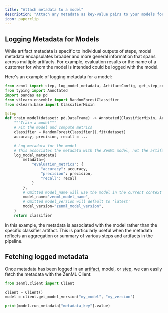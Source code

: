 ```yaml
---
title: "Attach metadata to a model"
description: "Attach any metadata as key-value pairs to your models for future reference and auditability."
icon: paperclip
---
```


## Logging Metadata for Models

While artifact metadata is specific to individual outputs of steps, model metadata encapsulates broader and more general information that spans across multiple artifacts. For example, evaluation results or the name of a customer for whom the model is intended could be logged with the model.

Here's an example of logging metadata for a model:

```py
from zenml import step, log_model_metadata, ArtifactConfig, get_step_context
from typing import Annotated
import pandas as pd
from sklearn.ensemble import RandomForestClassifier
from sklearn.base import ClassifierMixin

@step
def train_model(dataset: pd.DataFrame) -> Annotated[ClassifierMixin, ArtifactConfig(name="sklearn_classifier", is_model_artifact=True)]:
    """Train a model"""
    # Fit the model and compute metrics
    classifier = RandomForestClassifier().fit(dataset)
    accuracy, precision, recall = ...

    # Log metadata for the model
    # This associates the metadata with the ZenML model, not the artifact
    log_model_metadata(
        metadata={
            "evaluation_metrics": {
                "accuracy": accuracy,
                "precision": precision,
                "recall": recall
            }
        },
        # Omitted model_name will use the model in the current context
        model_name="zenml_model_name",
        # Omitted model_version will default to 'latest'
        model_version="zenml_model_version",
    )
    return classifier
```

In this example, the metadata is associated with the model rather than the specific classifier artifact. This is particularly useful when the metadata reflects an aggregation or summary of various steps and artifacts in the pipeline.

## Fetching logged metadata

Once metadata has been logged in an [artifact](/usage/resource-data-management/track-metrics-metadata/attach-metadata-to-an-artifact), model, or [step](/usage/resource-data-management/track-metrics-metadata/attach-metadata-to-steps), we can easily fetch the metadata with the ZenML Client:

```py
from zenml.client import Client

client = Client()
model = client.get_model_version("my_model", "my_version")

print(model.run_metadata["metadata_key"].value)
```

